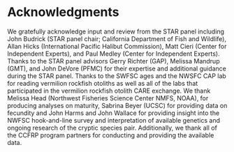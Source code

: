 \clearpage

# Acknowledgments{-}
We gratefully acknowledge input and review from the STAR panel including John 
Budrick (STAR panel chair; California Department of Fish and Wildlife), 
Allan Hicks (International Pacific Halibut Commission), Matt Cieri (Center for 
Independent Experts), and Paul Medley (Center for Independent Experts). Thanks 
to the STAR panel advisors Gerry Richter (GAP), Melissa Mandrup (GMT), and John 
DeVore (PFMC) for their expertise and additional guidance during the STAR panel. 
Thanks to the SWFSC ages and the NWSFC CAP lab for reading vermilion rockfish otoliths as well as all of the labs that participated in the vermilion rockfish otolith CARE exchange. We thank Melissa Head (Northwest Fisheries Science Center NMFS, NOAA), for producing analyses on maturity, Sabrina Beyer (UCSC) for providing data on fecundity and John Harms and John Wallace for providing insight into the NWFSC hook-and-line survey and interpretation of available genetics and ongoing research of the cryptic species pair. Additionally, we thank all of the CCFRP program partners for conducting and providing the available data.

